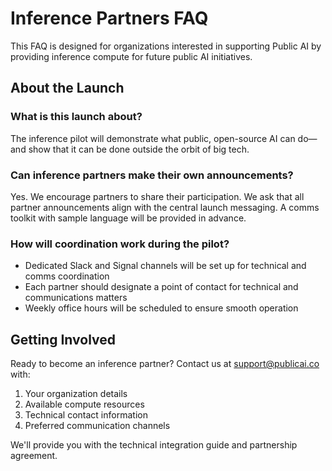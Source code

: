 # Inference Partners FAQ

This FAQ is designed for organizations interested in supporting Public AI by providing inference compute for future public AI initiatives.

## About the Launch

### What is this launch about?
The inference pilot will demonstrate what public, open-source AI can do—and show that it can be done outside the orbit of big tech.

### Can inference partners make their own announcements?

Yes. We encourage partners to share their participation. We ask that all partner announcements align with the central launch messaging. A comms toolkit with sample language will be provided in advance.

### How will coordination work during the pilot?

- Dedicated Slack and Signal channels will be set up for technical and comms coordination
- Each partner should designate a point of contact for technical and communications matters  
- Weekly office hours will be scheduled to ensure smooth operation

## Getting Involved

Ready to become an inference partner? Contact us at [support@publicai.co](mailto:support@publicai.co) with:

1. Your organization details
2. Available compute resources  
3. Technical contact information
4. Preferred communication channels

We'll provide you with the technical integration guide and partnership agreement.